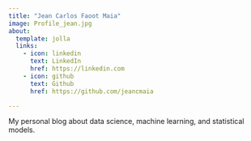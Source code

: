 ```yaml
---
title: "Jean Carlos Faoot Maia"
image: Profile_jean.jpg
about:
  template: jolla
  links:
    - icon: linkedin
      text: LinkedIn
      href: https://linkedin.com
    - icon: github
      text: Github
      href: https://github.com/jeancmaia

---
```


My personal blog about data science, machine learning, and statistical models.
